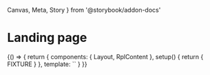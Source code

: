   Canvas,
  Meta,
  Story
} from '@storybook/addon-docs'

<Meta title='Content types/Landing page' />

# Landing page

<Canvas>
  <Story
    name='Landing page'
    parameters={{
      layout: 'fullscreen'
    }}
  >
    {() => {
      return {
        components: { Layout, RplContent },
        setup() {
          return { FIXTURE }
        },
        template: `<layout :page="FIXTURE"></layout>`
      }
    }}
  </Story>
</Canvas>
